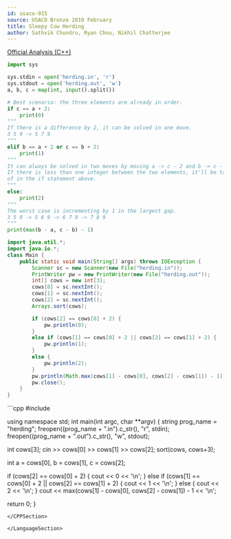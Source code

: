```yaml
---
id: usaco-915
source: USACO Bronze 2019 February
title: Sleepy Cow Herding
author: Sathvik Chundru, Ryan Chou, Nikhil Chatterjee
---
```


[Official Analysis (C++)](http://www.usaco.org/current/data/sol_herding_bronze_feb19.html)

<LanguageSection>
 
<PySection>

```py
import sys

sys.stdin = open('herding.in', 'r')
sys.stdout = open('herding.out', 'w')
a, b, c = map(int, input().split())

# Best scenario: the three elements are already in order.
if c == a + 2:
	print(0)
"""
If there is a difference by 2, it can be solved in one move. 
3 5 9 -> 5 7 9
"""
elif b == a + 2 or c == b + 2:
	print(1)
"""
It can always be solved in two moves by moving a -> c - 2 and b -> c - 1.
If there is less than one integer between the two elements, it'll be taken care
of in the if statement above.
"""
else:
	print(2)
"""
The worst case is incrementing by 1 in the largest gap.
3 5 9 -> 5 6 9 -> 6 7 9 -> 7 8 9
"""
print(max(b - a, c - b) - 1)
```
</PySection>
<JavaSection>

```java
import java.util.*;
import java.io.*;
class Main {
	public static void main(String[] args) throws IOException {
		Scanner sc = new Scanner(new File("herding.in"));
		PrintWriter pw = new PrintWriter(new File("herding.out"));
		int[] cows = new int[3];
		cows[0] = sc.nextInt();
		cows[1] = sc.nextInt();
		cows[2] = sc.nextInt();
		Arrays.sort(cows);

		if (cows[2] == cows[0] + 2) {
			pw.println(0); 
		}
		else if (cows[1] == cows[0] + 2 || cows[2] == cows[1] + 2) {
			pw.println(1); 
		}
		else {
			pw.println(2); 
		}
		pw.println(Math.max(cows[1] - cows[0], cows[2] - cows[1]) - 1);
		pw.close();
	}
}
```

</JavaSection>

<CPPSection>
```cpp
#include <bits/stdc++.h>

using namespace std;
int main(int argc, char **argv) {
  string prog_name = "herding";
  freopen((prog_name + ".in").c_str(), "r", stdin);
  freopen((prog_name + ".out").c_str(), "w", stdout);

  int cows[3];
  cin >> cows[0] >> cows[1] >> cows[2];
  sort(cows, cows+3);

  int a = cows[0], b = cows[1], c = cows[2];

  if (cows[2] == cows[0] + 2) {
     cout << 0 << '\n';
  }
  else if (cows[1] == cows[0] + 2 || cows[2] == cows[1] + 2) {
    cout << 1 << '\n';
  }
  else {
    cout << 2 << '\n';
  }
  cout << max(cows[1] - cows[0], cows[2] - cows[1]) - 1 << '\n';
  
  return 0;
}
```
</CPPSection>

</LanguageSection>
